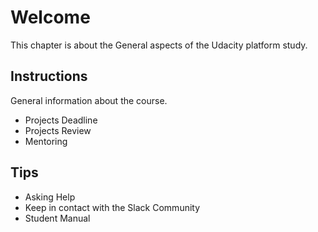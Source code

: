 # Welcome {#intro}

This chapter is about the General aspects of the Udacity platform study.

<h2>Instructions</h2>

General information about the course.

* Projects Deadline
* Projects Review
* Mentoring

<h2>Tips</h2>

* Asking Help
* Keep in contact with the Slack Community
* Student Manual